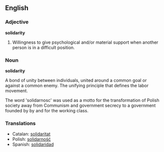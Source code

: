 ==English==

===Adjective===
'''solidarity'''
# Willingness to give psychological and/or material support when another person is in a difficult position.

===Noun===
'''solidarity'''

A bond of unity between individuals, united around a common goal or against a common enemy.  The unifying principle that defines the labor movement.

The word 'solidarnosc' was used as a motto for the transformation of Polish society away from Communism and government secrecy to a government founded by by and for the working class.

===Translations===
*Catalan: [[solidaritat]]
*Polish: [[solidarność]]
*Spanish: [[solidaridad]]
